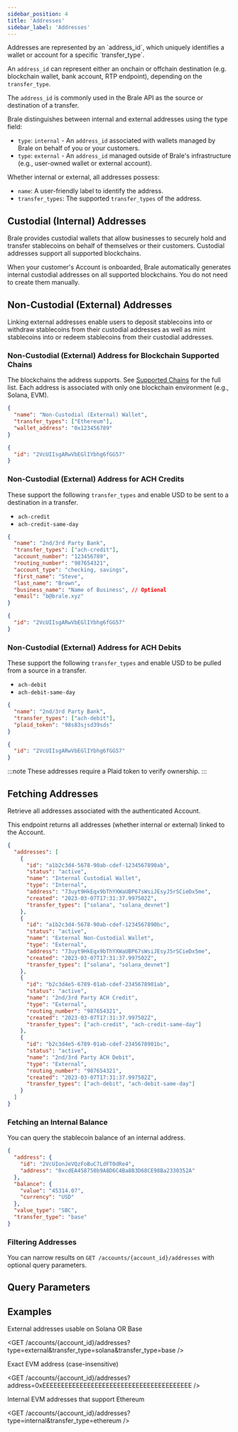 ```yaml
---
sidebar_position: 4
title: 'Addresses'
sidebar_label: 'Addresses'
---
```


<p class="intro-subheading">
  Addresses are represented by an `address_id`, which uniquely identifies a wallet or account for a
  specific `transfer_type`.
</p>

An `address_id` can represent either an onchain or offchain destination (e.g. blockchain wallet, bank account, RTP endpoint), depending on the `transfer_type`.

The `address_id` is commonly used in the Brale API as the source or destination of a transfer.

Brale distinguishes between internal and external addresses using the type field:

- `type`: `internal` - An `address_id` associated with wallets managed by Brale on behalf of you or your customers.
- `type`: `external` - An `address_id` managed outside of Brale's infrastructure (e.g., user-owned wallet or external account).

Whether internal or external, all addresses possess:

- `name`: A user-friendly label to identify the address.
- `transfer_types`: The supported `transfer_types` of the address.

## Custodial (Internal) Addresses

Brale provides custodial wallets that allow businesses to securely hold and transfer stablecoins on behalf of themselves or their customers. Custodial addresses support all supported blockchains.

When your customer's Account is onboarded, Brale automatically generates internal custodial addresses on all supported blockchains. You do not need to create them manually.

## Non-Custodial (External) Addresses

Linking external addresses enable users to deposit stablecoins into or withdraw stablecoins from their custodial addresses as well as mint stablecoins into or redeem stablecoins from their custodial addresses.

<HTTPMethod method="POST" endpoint="https://api.brale.xyz/accounts/account_id/addresses/external" />

### Non-Custodial (External) Address for Blockchain Supported Chains

The blockchains the address supports. See [Supported Chains](/coverage/stablecoins-and-blockchains) for the full list. Each address is associated with only one blockchain environment (e.g., Solana, EVM).

```json title="Request"
{
  "name": "Non-Custodial (External) Wallet",
  "transfer_types": ["Ethereum"],
  "wallet_address": "0x123456789"
}
```

```json title="Response"
{
  "id": "2VcUIIsgARwVbEGlIYbhg6fGG57"
}
```

### Non-Custodial (External) Address for ACH Credits

These support the following `transfer_types` and enable USD to be sent to a destination in a transfer.

- `ach-credit`
- `ach-credit-same-day`

```json title="Request"
{
  "name": "2nd/3rd Party Bank",
  "transfer_types": ["ach-credit"],
  "account_number": "123456789",
  "routing_number": "987654321",
  "account_type": "checking, savings",
  "first_name": "Steve",
  "last_name": "Brown",
  "business_name": "Name of Business", // Optional
  "email": "b@brale.xyz"
}
```

```json title="Response"
{
  "id": "2VcUIIsgARwVbEGlIYbhg6fGG57"
}
```

### Non-Custodial (External) Address for ACH Debits

These support the following `transfer_types` and enable USD to be pulled from a source in a transfer.

- `ach-debit`
- `ach-debit-same-day`

```json title="Request"
{
  "name": "2nd/3rd Party Bank",
  "transfer_types": ["ach-debit"],
  "plaid_token": "98s83sjsd39sds"
}
```

```json title="Response"
{
  "id": "2VcUIIsgARwVbEGlIYbhg6fGG57"
}
```

:::note
These addresses require a Plaid token to verify ownership.
:::

## Fetching Addresses

Retrieve all addresses associated with the authenticated Account.

This endpoint returns all addresses (whether internal or external) linked to the Account.

<HTTPMethod method="GET" endpoint="https://api.brale.xyz/accounts/account_id/addresses" />

```json title="Response"
{
  "addresses": [
    {
      "id": "a1b2c3d4-5678-90ab-cdef-1234567890ab",
      "status": "active",
      "name": "Internal Custodial Wallet",
      "type": "Internal",
      "address": "73uyt9HkEqx9bThYXWaUBP67sWsiJEsyJ5rSCieDx5me",
      "created": "2023-03-07T17:31:37.997502Z",
      "transfer_types": ["solana", "solana_devnet"]
    },
    {
      "id": "a1b2c3d4-5678-90ab-cdef-1234567890bc",
      "status": "active",
      "name": "External Non-Custodial Wallet",
      "type": "External",
      "address": "73uyt9HkEqx9bThYXWaUBP67sWsiJEsyJ5rSCieDx5me",
      "created": "2023-03-07T17:31:37.997502Z",
      "transfer_types": ["solana", "solana_devnet"]
    },
    {
      "id": "b2c3d4e5-6789-01ab-cdef-2345678901ab",
      "status": "active",
      "name": "2nd/3rd Party ACH Credit",
      "type": "External",
      "routing_number": "987654321",
      "created": "2023-03-07T17:31:37.997502Z",
      "transfer_types": ["ach-credit", "ach-credit-same-day"]
    },
    {
      "id": "b2c3d4e5-6789-01ab-cdef-2345678901bc",
      "status": "active",
      "name": "2nd/3rd Party ACH Debit",
      "type": "External",
      "routing_number": "987654321",
      "created": "2023-03-07T17:31:37.997502Z",
      "transfer_types": ["ach-debit", "ach-debit-same-day"]
    }
  ]
}
```

### Fetching an Internal Balance

You can query the stablecoin balance of an internal address.

<HTTPMethod
  method="GET"
  endpoint="https://api.brale.xyz/accounts/account_id/addresses/address_id/balance?transfer_type=chain&value_type=token"
/>

```json title="Response"
{
  "address": {
    "id": "2VcUIonJeVQzFoBuC7LdFT0dRe4",
    "address": "0xcdEA458750b9A8D6C4Ba8B3D68CE98Ba2330352A"
  },
  "balance": {
    "value": "45314.07",
    "currency": "USD"
  },
  "value_type": "SBC",
  "transfer_type": "base"
}
```

### Filtering Addresses

You can narrow results on `GET /accounts/{account_id}/addresses` with optional query parameters.

## Query Parameters

## Examples

External addresses usable on Solana OR Base

<GET /accounts/{account_id}/addresses?type=external&transfer_type=solana&transfer_type=base />

Exact EVM address (case-insensitive)

<GET /accounts/{account_id}/addresses?address=0xEEEEEEEEEEEEEEEEEEEEEEEEEEEEEEEEEEEEEEEE />

Internal EVM addresses that support Ethereum

<GET /accounts/{account_id}/addresses?type=internal&transfer_type=ethereum />

